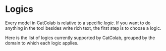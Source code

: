 # Logics

Every model in CatColab is relative to a specific *logic*. If you want to do
anything in the tool besides write rich text, the first step is to choose a
logic.

Here is the list of logics currently supported by CatColab, grouped by the
domain to which each logic applies.
